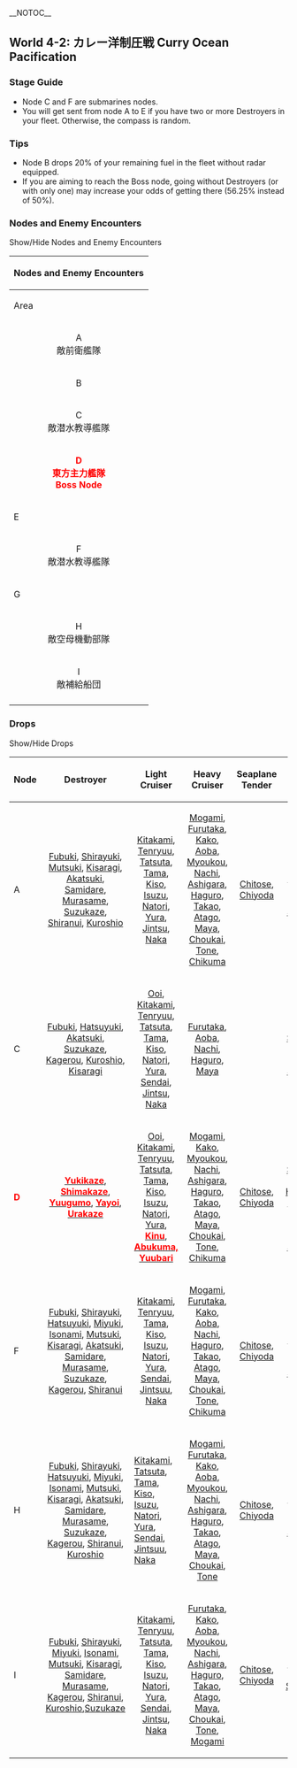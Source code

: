 __NOTOC__
=={{Anchor|4-2}}World 4-2: カレー洋制圧戦 Curry Ocean Pacification==
{{Sortieworld
| map = {{World4-2}}
| difficulty = ☆ ☆ ☆ ☆ ☆
| item = {{steel}}
| exp = 320
| code = カレー洋制圧戦 ([[wikipedia:Indian_Ocean_raid|Curry Ocean Takeover Battle]])
| text = カレー洋の制圧作戦を行う。 採掘地域を確保しつつ、カレー半島水域の敵艦隊を無力化せよ！
We are undertaking operations to control the Curry Ocean.  Secure the mines and incapacitate the enemy fleet!


}}
===Stage Guide===
{{MapBranchingTable
|title = 4-2 Branching Rules
|id = 4-2
|0 -> A,F = * Random

|A -> B/storm = * Random if amount of DD in fleet is ≦ 1
|A -> E/resource = 
* Amount of DD in fleet is ≧ 2
* Random if amount of DD in fleet is ≦ 1

|C -> D,H = * Random

|F -> E/resource,G/resource = * Random

|H -> D,I = * Random
}}
*Node C and F are submarines nodes.
*You will get sent from node A to E if you have two or more Destroyers in your fleet. Otherwise, the compass is random.

===Tips===
*Node B drops 20% of your remaining fuel in the fleet without radar equipped.
*If you are aiming to reach the Boss node, going without Destroyers (or with only one) may increase your odds of getting there (56.25% instead of 50%).

===Nodes and Enemy Encounters===

<div class="mw-customtoggle-4-2-enemy wikia-menu-button">Show/Hide Nodes and Enemy Encounters</div>

{| class="mw-collapsible mw-collapsed wikitable" id="mw-customcollapsible-4-2-enemy"
! colspan="7" style="text-align:center;" |Nodes and Enemy Encounters
|-
!Area
!Pattern
! width="500px" |Encountered vessels
!Form
!Air
|-
| rowspan="3" style="text-align:center;" |A<br />敵前衛艦隊
| Pattern 1
|[[File:CA Ri Class3.png|Heavy Cruiser Ri Class Flagship|link=Heavy Cruiser Ri-Class]][[File:CT Chi Class2.png|Torpedo Cruiser Chi Class Elite|link= Torpedo Cruiser Chi-Class]][[File:CT Chi Class2.png|Torpedo Cruiser Chi Class Elite|link= Torpedo Cruiser Chi-Class]][[File:CL To Class2.png|Light Cruiser To Class Elite|link=Light Cruiser To-Class]][[File:DD Ni Class2.png|Destroyer Ni Class Elite|link=Destroyer Ni-Class]][[File:DD Ni Class2.png|Destroyer Ni Class Elite|link=Destroyer Ni-Class]]
| rowspan="2" style="text-align: center;" |{{LineAhead}}
|
|-
| Pattern 2
|[[File:CL He Class3.png|Light Cruiser He Class Flagship|link=Light Cruiser He-Class]][[File:CA Ri Class2.png|Heavy Cruiser Ri Class Elite|link=Heavy Cruiser Ri-Class]][[File:CL To Class2.png|Light Cruiser To Class Elite|link=Light Cruiser To-Class]][[File:DD Ha Class2.png|Destroyer Ha Class Elite|link=Destroyer Ha-Class]][[File:DD Ro Class2.png|Destroyer Ro-Class Elite|link=Destroyer Ro-Class]][[File:DD Ro Class2.png|Destroyer Ro-Class Elite|link=Destroyer Ro-Class]]
|
|-
| Pattern 3
|[[File:CL Ho Class3.png|Light Cruiser Ho Class Flagship|link=Light Cruiser Ho-Class]][[File:CA Ri Class2.png|Heavy Cruiser Ri Class Elite|link=Heavy Cruiser Ri-Class]][[File:CL To Class2.png|Light Cruiser To Class Elite|link=Light Cruiser To-Class]][[File:DD Ha Class2.png|Destroyer Ha Class Elite|link=Destroyer Ha-Class]][[File:DD Ro Class2.png|Destroyer Ro-Class Elite|link=Destroyer Ro-Class]][[File:DD Ro Class2.png|Destroyer Ro-Class Elite|link=Destroyer Ro-Class]]
| style="text-align:center;" |{{DoubleLine}}
|
|-
| rowspan="2" style="text-align: center;" |B
| Without Radar
| colspan="3" style="text-align: center;" |Maelstrom: {{Fuel}} - 20%
|-
| With Radar
| colspan="3" style="text-align: center;" |Maelstrom: {{Fuel}} - 25
|-
| rowspan="3" style="text-align:center;" |C<br />敵潜水教導艦隊
| Pattern 1
|[[File:SS Yo Class2.png|Submarine Yo Class Elite|link=Submarine Yo-Class]][[File:SS Yo Class.png|Submarine Yo Class|link=Submarine Yo-Class]][[File:SS Ka Class2.png|Submarine Ka Class Elite|link=Submarine Ka-Class]][[File:SS Ka Class.png|Submarine Ka Class|link=Submarine Ka-Class]][[File:CL He Class2.png|Light Cruiser He Class Elite|link=Light Cruiser He-Class]][[File:DD I Class2.png|Destroyer I-Class Elite|link=Destroyer I-Class]]
| style="text-align:center;" |{{LineAbreast}}
|
|-
| Pattern 2
|[[File:SS Yo Class2.png|Submarine Yo Class Elite|link=Submarine Yo-Class]][[File:SS Yo Class.png|Submarine Yo Class|link=Submarine Yo-Class]][[File:SS Ka Class.png|Submarine Ka Class|link=Submarine Ka-Class]][[File:CL He Class2.png|Light Cruiser He Class Elite|link=Light Cruiser He-Class]][[File:DD I Class2.png|Destroyer I-Class Elite|link=Destroyer I-Class]][[File:DD I Class2.png|Destroyer I-Class Elite|link=Destroyer I-Class]]
| rowspan="2" style="text-align: center;" |{{Echelon}}
|
|-
| Pattern 3
|[[File:SS Yo Class2.png|Submarine Yo Class Elite|link=Submarine Yo-Class]][[File:SS Yo Class.png|Submarine Yo Class|link=Submarine Yo-Class]][[File:SS Yo Class.png|Submarine Yo Class|link=Submarine Yo-Class]][[File:SS Ka Class2.png|Submarine Ka Class Elite|link=Submarine Ka-Class]][[File:SS Ka Class.png|Submarine Ka Class|link=Submarine Ka-Class]][[File:SS Ka Class.png|Submarine Ka Class|link=Submarine Ka-Class]]
|
|-
| rowspan="9" style="text-align:center;" |'''<span style="color:red">D<br />東方主力艦隊<br />Boss Node</span>'''
| rowspan="3" style="text-align: center;" |Pattern 1
| rowspan="3" |[[File:BB Ru Class3.png|Battleship Ru Class Flagship|link=Battleship Ru-Class]][[File:CV O Class3.jpg|Standard Carrier Wo Class Flagship|link=Standard Carrier Wo-Class]][[File:CA Ri Class2.png|Heavy Cruiser Ri Class Elite|link=Heavy Cruiser Ri-Class]][[File:CL To Class2.png|Light Cruiser To Class Elite|link=Light Cruiser To-Class]][[File:DD Ro Class2.png|Destroyer Ro-Class Elite|link=Destroyer Ro-Class]][[File:DD Ro Class2.png|Destroyer Ro-Class Elite|link=Destroyer Ro-Class]]
| rowspan="3" style="text-align: center;" |{{LineAhead}}
|-
| '''AS+'''<br />84
|-
| '''AS'''<br />42
|-
| rowspan="3" style="text-align: center;" |Pattern 2
| rowspan="3" |[[File:BB Ru Class3.png|Battleship Ru Class Flagship|link=Battleship Ru-Class]][[File:CV O Class2.png|Standard Carrier Wo Class Elite|link=Standard Carrier Wo-Class]][[File:CL Ho Class3.png|Light Cruiser Ho Class Flagship|link=Light Cruiser Ho-Class]][[File:CL He Class2.png|Light Cruiser He Class Elite|link=Light Cruiser He-Class]][[File:DD Ro Class2.png|Destroyer Ro-Class Elite|link=Destroyer Ro-Class]][[File:DD Ro Class2.png|Destroyer Ro-Class Elite|link=Destroyer Ro-Class]]
| rowspan="3" style="text-align: center;" |{{DoubleLine}}
|-
| '''AS+'''<br />81
|-
| '''AS'''<br />41
|-
| rowspan="3" style="text-align: center;" |Pattern 3
| rowspan="3" |[[File:BB Ru Class3.png|Battleship Ru Class Flagship|link=Battleship Ru-Class]][[File:CV O Class2.png|Standard Carrier Wo Class Elite|link=Standard Carrier Wo-Class]][[File:CA Ri Class2.png|Heavy Cruiser Ri Class Elite|link=Heavy Cruiser Ri-Class]][[File:CL Ho Class3.png|Light Cruiser Ho Class Flagship|link=Light Cruiser Ho-Class]][[File:DD Ro Class2.png|Destroyer Ro-Class Elite|link=Destroyer Ro-Class]][[File:DD Ro Class2.png|Destroyer Ro-Class Elite|link=Destroyer Ro-Class]]
| rowspan="3" style="text-align: center;" |{{Diamond}}
|-
| '''AS+'''<br />81
|-
| '''AS'''<br />41
|-
| E
| Pattern 1
| colspan="3" style="text-align: center;" |{{Steel}} +40 - 120
|-
| rowspan="3" style="text-align:center;" |F<br />敵潜水教導艦隊
| Pattern 1
|[[File:SS Yo Class2.png|Submarine Yo Class Elite|link=Submarine Yo-Class]][[File:SS Yo Class.png|Submarine Yo Class|link=Submarine Yo-Class]][[File:SS Ka Class2.png|Submarine Ka Class Elite|link=Submarine Ka-Class]][[File:SS Ka Class.png|Submarine Ka Class|link=Submarine Ka-Class]][[File:CL He Class2.png|Light Cruiser He Class Elite|link=Light Cruiser He-Class]][[File:DD I Class2.png|Destroyer I-Class Elite|link=Destroyer I-Class]]
| style="text-align:center;" |{{LineAbreast}}
|
|-
| Pattern 2
|[[File:SS Yo Class2.png|Submarine Yo Class Elite|link=Submarine Yo-Class]][[File:SS Yo Class.png|Submarine Yo Class|link=Submarine Yo-Class]][[File:SS Ka Class.png|Submarine Ka Class|link=Submarine Ka-Class]][[File:CL He Class2.png|Light Cruiser He Class Elite|link=Light Cruiser He-Class]][[File:DD I Class2.png|Destroyer I-Class Elite|link=Destroyer I-Class]][[File:DD I Class2.png|Destroyer I-Class Elite|link=Destroyer I-Class]]
| rowspan="2" style="text-align: center;" |{{Echelon}}
|
|-
| Pattern 3
|[[File:SS Yo Class2.png|Submarine Yo Class Elite|link=Submarine Yo-Class]][[File:SS Yo Class.png|Submarine Yo Class|link=Submarine Yo-Class]][[File:SS Yo Class.png|Submarine Yo Class|link=Submarine Yo-Class]][[File:SS Ka Class2.png|Submarine Ka Class Elite|link=Submarine Ka-Class]][[File:SS Ka Class.png|Submarine Ka Class|link=Submarine Ka-Class]][[File:SS Ka Class.png|Submarine Ka Class|link=Submarine Ka-Class]]
|
|-
| G
| Pattern 1
| colspan="3" style="text-align: center;" |{{Steel}} +20 - 60
|-
| rowspan="9" style="text-align:center;" |H<br />敵空母機動部隊
| rowspan="3" style="text-align: center;" |Pattern 1
| rowspan="3" |[[File:CV O Class3.jpg|Standard Carrier Wo Class Flagship|link=Standard Carrier Wo-Class]][[File:CV O Class2.png|Standard Carrier Wo Class Elite|link=Standard Carrier Wo-Class]][[File:CL To Class2.png|Light Cruiser To Class Elite|link=Light Cruiser To-Class]][[File:DD Ni Class2.png|Destroyer Ni Class Elite|link=Destroyer Ni-Class]][[File:DD Ha Class2.png|Destroyer Ha Class Elite|link=Destroyer Ha-Class]][[File:DD Ha Class2.png|Destroyer Ha Class Elite|link=Destroyer Ha-Class]]
| rowspan="9" style="text-align: center;" |{{Diamond}}
|-
| '''AS+'''<br />165
|-
| '''AS'''<br />83
|-
| rowspan="3" style="text-align: center;" |Pattern 2
| rowspan="3" |[[File:CV O Class2.png|Standard Carrier Wo Class Elite|link=Standard Carrier Wo-Class]][[File:CVL Nu Class2.png|Light Carrier Nu Class Elite|link=Light Carrier Nu-Class]][[File:CVL Nu Class2.png|Light Carrier Nu Class Elite|link=Light Carrier Nu-Class]][[File:CL Ho Class3.png|Light Cruiser Ho Class Flagship|link=Light Cruiser Ho-Class]][[File:DD Ro Class2.png|Destroyer Ro-Class Elite|link=Destroyer Ro-Class]][[File:DD Ro Class2.png|Destroyer Ro-Class Elite|link=Destroyer Ro-Class]]
|-
| '''AS+'''<br />225
|-
| '''AS'''<br />113
|-
| rowspan="3" style="text-align: center;" |Pattern 3
| rowspan="3" |[[File:CVL Nu Class2.png|Light Carrier Nu Class Elite|link=Light Carrier Nu-Class]][[File:CVL Nu Class2.png|Light Carrier Nu Class Elite|link=Light Carrier Nu-Class]][[File:CVL Nu Class2.png|Light Carrier Nu Class Elite|link=Light Carrier Nu-Class]][[File:CL Ho Class3.png|Light Cruiser Ho Class Flagship|link=Light Cruiser Ho-Class]][[File:DD I Class2.png|Destroyer I-Class Elite|link=Destroyer I-Class]][[File:DD I Class2.png|Destroyer I-Class Elite|link=Destroyer I-Class]]
|-
| '''AS+'''<br />216
|-
| '''AS'''<br />108
|-
| rowspan="4" style="text-align:center;" |I<br />敵補給船団
| Pattern 1
|[[File:AP Wa Class2.png|Transport Wa Class Elite|link=Transport ship Wa-Class]][[File:AP Wa Class.png|Transport Ship Wa Class|link=Transport ship Wa-Class]][[File:AP Wa Class.png|Transport Ship Wa Class|link=Transport ship Wa-Class]][[File:CA Ri Class3.png|Heavy Cruiser Ri Class Flagship|link=Heavy Cruiser Ri-Class]][[File:DD Ni Class2.png|Destroyer Ni Class Elite|link=Destroyer Ni-Class]][[File:DD Ni Class2.png|Destroyer Ni Class Elite|link=Destroyer Ni-Class]]
| rowspan="2" style="text-align: center;" |{{DoubleLine}}
|
|-
| Pattern 2
|[[File:AP Wa Class2.png|Transport Wa Class Elite|link=Transport ship Wa-Class]][[File:AP Wa Class.png|Transport Ship Wa Class|link=Transport ship Wa-Class]][[File:AP Wa Class.png|Transport Ship Wa Class|link=Transport ship Wa-Class]][[File:CL Ho Class3.png|Light Cruiser Ho Class Flagship|link=Light Cruiser Ho-Class]][[File:DD Ni Class2.png|Destroyer Ni Class Elite|link=Destroyer Ni-Class]][[File:DD Ni Class2.png|Destroyer Ni Class Elite|link=Destroyer Ni-Class]]
|
|-
| rowspan="2" |Pattern 3
| rowspan="2" |[[File:CL He Class3.png|Light Cruiser He Class Flagship|link=Light Cruiser He-Class]][[File:AP Wa Class.png|Transport Ship Wa Class|link=Transport ship Wa-Class]][[File:AP Wa Class.png|Transport Ship Wa Class|link=Transport ship Wa-Class]][[File:CVL Nu Class2.png|Light Carrier Nu Class Elite|link=Light Carrier Nu-Class]][[File:DD Ni Class2.png|Destroyer Ni Class Elite|link=Destroyer Ni-Class]][[File:DD Ni Class2.png|Destroyer Ni Class Elite|link=Destroyer Ni-Class]]
| rowspan="2" style="text-align:center;" |{{Diamond}}
| '''AS+'''<br />72
|-
| '''AS'''<br />36
|-
|}

===Drops===

<div class="mw-customtoggle-4-2-drop wikia-menu-button">Show/Hide Drops</div>


{| class="mw-collapsible mw-collapsed wikitable" id="mw-customcollapsible-4-2-drop"
!Node
!Destroyer
!Light Cruiser
!Heavy Cruiser
!Seaplane Tender
!Aircraft Carrier
!Submarine
!Battleship
|-
|  A
| style="text-align: center;" | [[Fubuki]], [[Shirayuki]], [[Mutsuki]], [[Kisaragi]], [[Akatsuki]], [[Samidare]], [[Murasame]], [[Suzukaze]], [[Shiranui]], [[Kuroshio]]
| style="text-align: center;" | [[Kitakami]], [[Tenryuu]], [[Tatsuta]], [[Tama]], [[Kiso]], [[Isuzu]], [[Natori]], [[Yura]], [[Jintsu]], [[Naka]]
| style="text-align: center;" | [[Mogami]], [[Furutaka]], [[Kako]], [[Aoba]], [[Myoukou]], [[Nachi]], [[Ashigara]], [[Haguro]], [[Takao]], [[Atago]], [[Maya]], [[Choukai]], [[Tone]], [[Chikuma]]
| style="text-align: center;" |[[Chitose]], [[Chiyoda]]
| style="text-align: center;" |[[Kaga]], [[Ryuujou]], [[Hiyou]], [[Junyou]], [[Shouhou]]
|
| style="text-align: center;" | [[Ise]], [[Hyuuga]], [[Kongou]], [[Hiei]], [[Haruna]], [[Kirishima]], [[Fusou]], [[Yamashiro]]
|-
|  C
| style="text-align: center;" | [[Fubuki]], [[Hatsuyuki]], [[Akatsuki]], [[Suzukaze]], [[Kagerou]], [[Kuroshio]], [[Kisaragi]]
| style="text-align: center;" | [[Ooi]], [[Kitakami]], [[Tenryuu]], [[Tatsuta]], [[Tama]], [[Kiso]], [[Natori]], [[Yura]], [[Sendai]], [[Jintsu]], [[Naka]]
| style="text-align: center;" | [[Furutaka]], [[Aoba]], [[Nachi]], [[Haguro]], [[Maya]]
|
| style="text-align: center;" | [[Kaga]], [[Souryuu]], [[Hiyou]], [[Junyou]], [[Shouhou]]
|
| style="text-align: center;" | [[Ise]], [[Hyuuga]], [[Kongou]], [[Hiei]], [[Haruna]], [[Kirishima]]
|-
|  '''<span style="color:red">D</span>'''
| style="text-align: center;" | [[Yukikaze|'''<span style="color:red">Yukikaze</span>''']], [[Shimakaze|'''<span style="color:red">Shimakaze</span>''']], [[Yuugumo|'''<span style="color:red">Yuugumo</span>''']], [[Yayoi|'''<span style="color:red">Yayoi</span>''']], [[Urakaze|'''<span style="color:red">Urakaze</span>''']]
| style="text-align: center;" | [[Ooi]], [[Kitakami]], [[Tenryuu]], [[Tatsuta]], [[Tama]], [[Kiso]], [[Isuzu]], [[Natori]], [[Yura]], [[Kinu|'''<span style="color:red">Kinu</span>''']], [[Abukuma|'''<span style="color:red" class="">Abukuma, </span>''']] [[Yuubari|'''<span style="color:red">Yuubari</span>''']]
| style="text-align: center;" | [[Mogami]], [[Kako]], [[Myoukou]], [[Nachi]], [[Ashigara]], [[Haguro]], [[Takao]], [[Atago]], [[Maya]], [[Choukai]], [[Tone]], [[Chikuma]]
| style="text-align: center;" | [[Chitose]], [[Chiyoda]]
| style="text-align: center;" | [[Akagi]], [[Kaga]], [[Souryuu]], [[Hiryuu|'''<span style="color:red">Hiryuu</span>''']], [[Houshou]], [[Ryuujou]], [[Hiyou]], [[Junyou]], [[Zuihou|'''<span style="color:red">Zuihou</span>''']], [[Shouhou]]
| style="text-align: center;" | [[I-58|'''<span style="color:red">I-58</span>''']]
| style="text-align: center;" | [[Mutsu|'''<span style="color:red">Mutsu</span>''']], [[Ise]], [[Hyuuga]], [[Kongou]], [[Hiei]], [[Haruna]], [[Kirishima]], [[Fusou]], [[Yamashiro]]
|-
|  F
| style="text-align: center;" | [[Fubuki]], [[Shirayuki]], [[Hatsuyuki]], [[Miyuki]], [[Isonami]], [[Mutsuki]], [[Kisaragi]], [[Akatsuki]], [[Samidare]], [[Murasame]], [[Suzukaze]], [[Kagerou]], [[Shiranui]]
| style="text-align: center;" | [[Kitakami]], [[Tenryuu]], [[Tama]], [[Kiso]], [[Isuzu]], [[Natori]], [[Yura]], [[Sendai]], [[Jintsuu]], [[Naka]]
| style="text-align: center;" | [[Mogami]], [[Furutaka]], [[Kako]], [[Aoba]], [[Nachi]], [[Haguro]], [[Takao]], [[Atago]], [[Maya]], [[Choukai]], [[Tone]], [[Chikuma]]
| style="text-align: center;" | [[Chitose]], [[Chiyoda]]
| style="text-align: center;" | [[Kaga]], [[Ryuujou]], [[Hiyou]], [[Junyou]], [[Shouhou]]
|
| style="text-align: center;" |[[Ise]], [[Hyuuga]], [[Kongou]], [[Hiei]], [[Haruna]], [[Kirishima]], [[Fusou]], [[Yamashiro]]
|-
|  H
| style="text-align: center;" | [[Fubuki]], [[Shirayuki]], [[Hatsuyuki]], [[Miyuki]], [[Isonami]], [[Mutsuki]], [[Kisaragi]], [[Akatsuki]], [[Samidare]], [[Murasame]], [[Suzukaze]], [[Kagerou]], [[Shiranui]], [[Kuroshio]]
|  [[Kitakami]], [[Tatsuta]], [[Tama]], [[Kiso]], [[Isuzu]], [[Natori]], [[Yura]], [[Sendai]], [[Jintsuu]], [[Naka]]
| style="text-align: center;" | [[Mogami]], [[Furutaka]], [[Kako]], [[Aoba]], [[Myoukou]], [[Nachi]], [[Ashigara]], [[Haguro]], [[Takao]], [[Atago]], [[Maya]], [[Choukai]], [[Tone]]
| style="text-align: center;" | [[Chitose]], [[Chiyoda]]
| style="text-align: center;" | [[Kaga]], [[Ryuujou]], [[Hiyou]], [[Junyou]], [[Shouhou]]
|
| style="text-align: center;" | [[Ise]], [[Hyuuga]], [[Kongou]], [[Hiei]], [[Haruna]], [[Kirishima]], [[Fusou]], [[Yamashiro]]
|-
|  I
| style="text-align: center;" | 
[[Fubuki]], [[Shirayuki]], [[Miyuki]], [[Isonami]], [[Mutsuki]], [[Kisaragi]], [[Samidare]], [[Murasame]], [[Kagerou]], [[Shiranui]], [[Kuroshio]],[[Suzukaze]]
| style="text-align: center;" | [[Kitakami]], [[Tenryuu]], [[Tatsuta]], [[Tama]], [[Kiso]], [[Isuzu]], [[Natori]], [[Yura]], [[Sendai]], [[Jintsu]], [[Naka]]
| style="text-align: center;" | [[Furutaka]], [[Kako]], [[Aoba]], [[Myoukou]], [[Nachi]], [[Ashigara]], [[Haguro]], [[Takao]], [[Atago]], [[Maya]], [[Choukai]], [[Tone]], [[Mogami]]
| style="text-align: center;" | [[Chitose]], [[Chiyoda]]
| style="text-align: center;" | [[Kaga]], [[Ryuujou]], [[Hiyou]], [[Shouhou]], [[Junyou]]
|
| style="text-align: center;" |  [[Ise]], [[Hyuuga]], [[Kongou]], [[Hiei]], [[Haruna]], [[Kirishima]], [[Fusou]], [[Yamashiro]]
|}
